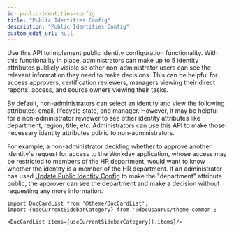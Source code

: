 ```yaml
---
id: public-identities-config
title: "Public Identities Config"
description: "Public Identities Config"
custom_edit_url: null
---
```




Use this API to implement public identity configuration functionality.
With this functionality in place, administrators can make up to 5 identity attributes publicly visible so other non-administrator users can see the relevant information they need to make decisions.
This can be helpful for access approvers, certification reviewers, managers viewing their direct reports' access, and source owners viewing their tasks.

By default, non-administrators can select an identity and view the following attributes: email, lifecycle state, and manager.
However, it may be helpful for a non-administrator reviewer to see other identity attributes like department, region, title, etc.
Administrators can use this API to make those necessary identity attributes public to non-administrators.

For example, a non-administrator deciding whether to approve another identity's request for access to the Workday application, whose access may be restricted to members of the HR department, would want to know whether the identity is a member of the HR department.
If an administrator has used [Update Public Identity Config](https://developer.sailpoint.com/idn/api/beta/update-public-identity-config) to make the "department" attribute public, the approver can see the department and make a decision without requesting any more information.




```mdx-code-block
import DocCardList from '@theme/DocCardList';
import {useCurrentSidebarCategory} from '@docusaurus/theme-common';

<DocCardList items={useCurrentSidebarCategory().items}/>
```
      